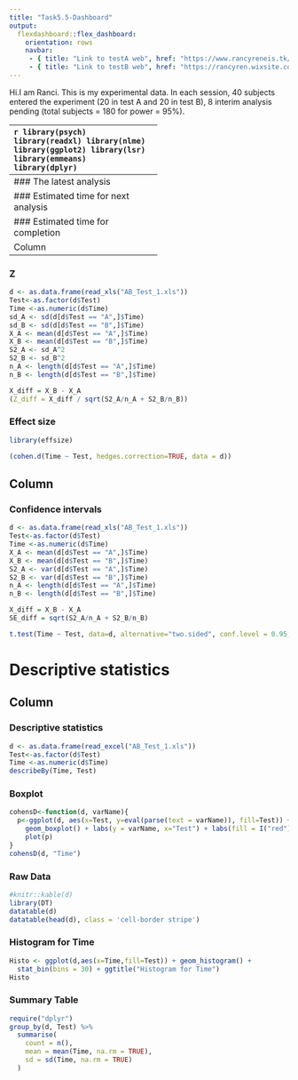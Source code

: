 ```yaml
---
title: "Task5.5-Dashboard"
output: 
  flexdashboard::flex_dashboard:
    orientation: rows
    navbar:
     - { title: "Link to testA web", href: "https://www.rancyreneis.tk/" }
     - { title: "Link to testB web", href: "https://rancyren.wixsite.com/website-1" }
---
```

Hi.I am Ranci. This is my experimental data.
In each session, 40 subjects entered the experiment (20 in test A and 20 in test B), 8 interim analysis pending (total subjects = 180 for power = 95%). 

---
```r
library(psych) 
library(readxl)
library(nlme)
library(ggplot2)
library(lsr)
library(emmeans)
library(dplyr)
```

```r
library(flexdashboard)
```

Main values {data-icon="fas fa-database"}
=====================================     
Column 
-------------------------------------
### The latest analysis
```r
finf<-file.info("AB_Test_1.xls")
mtime<-finf$mtime
computeArticles = function(...) return(mtime)
articles = computeArticles()
valueBox(articles, icon = "fa-pencil")
```


### Estimated time for next analysis
```r
computeComments = function(...) return("2021-05-25 16:00:00")
comments = computeComments()
valueBox(comments, icon = "ion-android-alarm-clock")
```


### Estimated time for completion
```r
computeSpam = function(...) return("8 days")
spam = computeSpam()
valueBox(
  spam, icon = "ion-android-clipboard",
  color = ifelse(spam > 10, "warning", "primary")
)
```


Column 
-----------------------------------------------------------------------
### Z
```r
d <- as.data.frame(read_xls("AB_Test_1.xls"))
Test<-as.factor(d$Test)
Time <-as.numeric(d$Time)
sd_A <- sd(d[d$Test == "A",]$Time)
sd_B <- sd(d[d$Test == "B",]$Time)
X_A <- mean(d[d$Test == "A",]$Time)
X_B <- mean(d[d$Test == "B",]$Time)
S2_A <- sd_A^2
S2_B <- sd_B^2
n_A <- length(d[d$Test == "A",]$Time)
n_B <- length(d[d$Test == "B",]$Time)

X_diff = X_B - X_A
(Z_diff = X_diff / sqrt(S2_A/n_A + S2_B/n_B))
```


### Effect size
```r
library(effsize) 

(cohen.d(Time ~ Test, hedges.correction=TRUE, data = d))
```


Column {data-width=350}
-----------------------------------------------------------------------
### Confidence intervals
```r
d <- as.data.frame(read_xls("AB_Test_1.xls"))
Test<-as.factor(d$Test)
Time <-as.numeric(d$Time)
X_A <- mean(d[d$Test == "A",]$Time)
X_B <- mean(d[d$Test == "B",]$Time)
S2_A <- var(d[d$Test == "A",]$Time)
S2_B <- var(d[d$Test == "B",]$Time)
n_A <- length(d[d$Test == "A",]$Time)
n_B <- length(d[d$Test == "B",]$Time)

X_diff = X_B - X_A
SE_diff = sqrt(S2_A/n_A + S2_B/n_B)

t.test(Time ~ Test, data=d, alternative="two.sided", conf.level = 0.95, var.equal=TRUE)
```


Descriptive statistics {data-icon="fa-signal"}
===================================== 
Column{.tabset}
-----------------------------------------------------------------------
### Descriptive statistics
```r
d <- as.data.frame(read_excel("AB_Test_1.xls"))
Test<-as.factor(d$Test)
Time <-as.numeric(d$Time)
describeBy(Time, Test)
```


### Boxplot
```r
cohensD<-function(d, varName){
  p<-ggplot(d, aes(x=Test, y=eval(parse(text = varName)), fill=Test)) +
    geom_boxplot() + labs(y = varName, x="Test") + labs(fill = I("red"))
    plot(p)
}
cohensD(d, "Time")
```


### Raw Data
```r
#knitr::kable(d)
library(DT)
datatable(d)
datatable(head(d), class = 'cell-border stripe')
```


### Histogram for Time
```r
Histo <- ggplot(d,aes(x=Time,fill=Test)) + geom_histogram() + 
  stat_bin(bins = 30) + ggtitle("Histogram for Time")
Histo
```


### Summary Table
```r
require("dplyr")
group_by(d, Test) %>%
  summarise(
    count = n(),
    mean = mean(Time, na.rm = TRUE),
    sd = sd(Time, na.rm = TRUE)
  )

```



